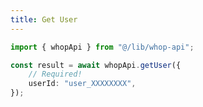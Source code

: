 ```yaml
---
title: Get User
---
```


```typescript
import { whopApi } from "@/lib/whop-api";

const result = await whopApi.getUser({
	// Required!
	userId: "user_XXXXXXXX",
});

```
